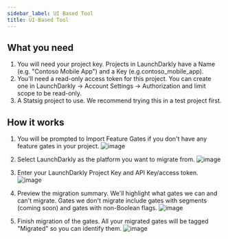 ```yaml
---
sidebar_label: UI Based Tool
title: UI-Based Tool
---
```


## **What you need[](https://docs.statsig.com/guides/migrate-from-launchdarkly#what-you-need)**

1. You will need your project key. Projects in LaunchDarkly have a Name (e.g. "Contoso Mobile App") and a Key (e.g.contoso_mobile_app).
2. You'll need a read-only access token for this project. You can create one in LaunchDarkly -> Account Settings -> Authorization and limit scope to be read-only.
3. A Statsig project to use. We recommend trying this in a test project first.

## **How it works[](https://docs.statsig.com/guides/migrate-from-launchdarkly#how-it-works)**

1. You will be prompted to Import Feature Gates if you don't have any feature gates in your project.
![image](/img/ui-based-tool1.png)

2. Select LaunchDarkly as the platform you want to migrate from.
![image](/img/ui-based-tool2.png)

3. Enter your LaunchDarkly Project Key and API Key/access token.
![image](/img/ui-based-tool3.png)

4. Preview the migration summary. We'll highlight what gates we can and can't migrate. Gates we don't migrate include gates with segments (coming soon) and gates with non-Boolean flags.
![image](/img/ui-based-tool4.png)

5. Finish migration of the gates. All your migrated gates will be tagged "Migrated" so you can identify them.
![image](/img/ui-based-tool5.png)
